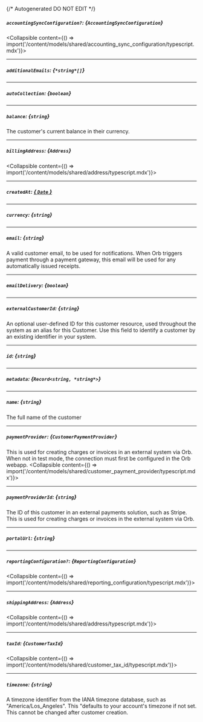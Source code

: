 {/* Autogenerated DO NOT EDIT  */}

##### `accountingSyncConfiguration?`: *{`AccountingSyncConfiguration`}*
<Collapsible content={() => import('/content/models/shared/accounting_sync_configuration/typescript.mdx')}>
</Collapsible>

---
##### `additionalEmails`: *{`*string*[]`}*

---
##### `autoCollection`: *{`boolean`}*

---
##### `balance`: *{`string`}*
The customer's current balance in their currency.

---
##### `billingAddress`: *{`Address`}*
<Collapsible content={() => import('/content/models/shared/address/typescript.mdx')}>
</Collapsible>

---
##### `createdAt`: [*{ `Date` }*](https://developer.mozilla.org/en-US/docs/Web/JavaScript/Reference/Global_Objects/Date)

---
##### `currency`: *{`string`}*

---
##### `email`: *{`string`}*
A valid customer email, to be used for notifications. When Orb triggers payment through a payment gateway, this email will be used for any automatically issued receipts.

---
##### `emailDelivery`: *{`boolean`}*

---
##### `externalCustomerId`: *{`string`}*
An optional user-defined ID for this customer resource, used throughout the system as an alias for this Customer. Use this field to identify a customer by an existing identifier in your system.

---
##### `id`: *{`string`}*

---
##### `metadata`: *{`Record<string, *string*>`}*

---
##### `name`: *{`string`}*
The full name of the customer

---
##### `paymentProvider`: *{`CustomerPaymentProvider`}*
This is used for creating charges or invoices in an external system via Orb. When not in test mode, the connection must first be configured in the Orb webapp.
<Collapsible content={() => import('/content/models/shared/customer_payment_provider/typescript.mdx')}>
</Collapsible>

---
##### `paymentProviderId`: *{`string`}*
The ID of this customer in an external payments solution, such as Stripe. This is used for creating charges or invoices in the external system via Orb.

---
##### `portalUrl`: *{`string`}*

---
##### `reportingConfiguration?`: *{`ReportingConfiguration`}*
<Collapsible content={() => import('/content/models/shared/reporting_configuration/typescript.mdx')}>
</Collapsible>

---
##### `shippingAddress`: *{`Address`}*
<Collapsible content={() => import('/content/models/shared/address/typescript.mdx')}>
</Collapsible>

---
##### `taxId`: *{`CustomerTaxId`}*
<Collapsible content={() => import('/content/models/shared/customer_tax_id/typescript.mdx')}>
</Collapsible>

---
##### `timezone`: *{`string`}*
A timezone identifier from the IANA timezone database, such as "America/Los_Angeles". This "defaults to your account's timezone if not set. This cannot be changed after customer creation.

